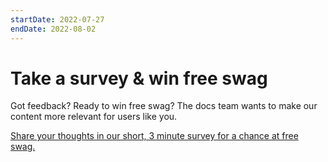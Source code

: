 ```yaml
---
startDate: 2022-07-27
endDate: 2022-08-02
---
```


# Take a survey & win free swag

Got feedback? Ready to win free swag? The docs team wants to make our content more relevant for users like you.

[Share your thoughts in our short, 3 minute survey for a chance at free swag.](https://newrelic.co1.qualtrics.com/jfe/form/SV_cOVPV0r31G6Wunc?source=banner)
